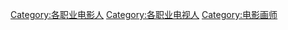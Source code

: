 [[Category:各职业电影人|Category:各职业电影人]]
[[Category:各职业电视人|Category:各职业电视人]]
[[Category:电影画师|Category:电影画师]]